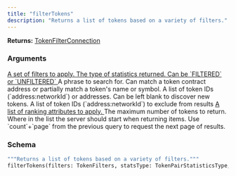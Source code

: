 ```yaml
---
title: "filterTokens"
description: "Returns a list of tokens based on a variety of filters."
---
```


**Returns:** [TokenFilterConnection](/api-reference/types/tokenfilterconnection)

### Arguments

<a href="/api-reference/types/tokenfilters">
  <ResponseField name="filters" type="TokenFilters">
    A set of filters to apply.
  </ResponseField>
</a>

<a href="/api-reference/types/tokenpairstatisticstype">
  <ResponseField name="statsType" type="TokenPairStatisticsType">
    The type of statistics returned. Can be `FILTERED` or `UNFILTERED`
  </ResponseField>
</a>

<ResponseField name="phrase" type="String">
  A phrase to search for. Can match a token contract address or partially match a token's name or symbol.
</ResponseField>

<ResponseField name="tokens" type="[String]">
  A list of token IDs (`address:networkId`) or addresses. Can be left blank to discover new tokens.
</ResponseField>

<ResponseField name="excludeTokens" type="[String]">
  A list of token IDs (`address:networkId`) to exclude from results
</ResponseField>

<a href="/api-reference/types/tokenranking">
  <ResponseField name="rankings" type="[TokenRanking]">
    A list of ranking attributes to apply.
  </ResponseField>
</a>

<ResponseField name="limit" type="Int">
  The maximum number of tokens to return.
</ResponseField>

<ResponseField name="offset" type="Int">
  Where in the list the server should start when returning items. Use `count`+`page` from the previous query to request the next page of results.
</ResponseField>

### Schema


```graphql 
"""Returns a list of tokens based on a variety of filters."""
filterTokens(filters: TokenFilters, statsType: TokenPairStatisticsType, phrase: String, tokens: [String], excludeTokens: [String], rankings: [TokenRanking], limit: Int, offset: Int): TokenFilterConnection
```
